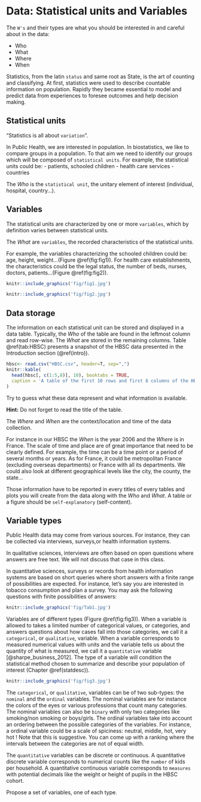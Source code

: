# Data: Statistical units and Variables {#variables}

::: {.objective}
  The `W's` and their types are what you should be interested in and careful about in the data:

 - Who
 - What 
 - Where
 - When
:::

Statistics, from the latin `status` and same root as State, is the art of counting and classifying. At first, statistics were used to describe countable information on population. Rapidly they became essential to model and predict data from experiences to foresee outcomes and help decision making.  


## Statistical units

"Statistics is all about `variation`". 

In Public Health, we are interested in population. In biostatistics, we like to compare groups in a population. To that aim we need to identify our groups which will be composed of `statistical units`. For example, the statistical units could be:
 - patients, schooled children 
 - health care services
 - countries

::: {.define}
The *Who* is the `statistical unit`, the unitary element of interest (individual, hospital, country...).
:::

## Variables

The statistical units are characterized by one or more `variables`, which by definition varies between statistical units. 

::: {.define}
The *What* are `variables`, the recorded characteristics of the statistical units.
:::

For example, the variables characterizing the schooled children could be: age, height, weight...(Figure \@ref(fig:fig1)). For health care establishments, the characteristics could be the legal status, the number of beds, nurses, doctors, patients...(Figure \@ref(fig:fig2)). 


```r
knitr::include_graphics('fig/fig1.jpg')
```

```r
knitr::include_graphics('fig/fig2.jpg')
```

## Data storage

The information on each statistical unit can be stored and displayed in a data table. Typically, the *Who* of the table are found in the leftmost column and read row-wise. The *What* are stored in the remaining columns. Table \@ref(tab:HBSC) presents a snapshot of the HBSC data presented in the Introduction section (\@ref(intro)).  

```r
hbsc<- read.csv("HBSC.csv", header=T, sep=",")
knitr::kable(
  head(hbsc[, c(1:5,8)], 10), booktabs = TRUE,
  caption = 'A table of the first 10 rows and first 8 columns of the HBSC data, France 2006.'
)
```


::: {.practice}
Try to guess what these data represent and what information is available.  


**Hint:** Do not forget to read the title of the table.
:::


::: {.define}
The *Where* and *When* are the context/location and time of the data collection. 
:::


For instance in our HBSC the *When* is the year 2006 and the *Where* is in France. The scale of time and place are of great importance that need to be clearly defined. For example, the time can be a time point or a period of several months or years. As for France, it could be metropolitan France (excluding overseas departments) or France with all its departments. We could also look at different geographical levels like the city, the county, the state...  


Those information have to be reported in every titles of every tables and plots you will create from the data along with the *Who* and *What*. A table or a figure should be `self-explanatory` (self-content).  


## Variable types

Public Health data may come from various sources. For instance, they can be collected via interviews, surveys,or health information systems.  


In qualitative sciences, interviews are often based on open questions where answers are free text.  We will not discuss that case in this class. 


In quantitative sciences, surveys or records from health information systems are based on short queries where short answers with a finite range of possibilities are expected. For instance, let's say you are interested in tobacco consumption and plan a survey. You may ask the following questions with finite possibilities of answers:


```r
knitr::include_graphics('fig/Tab1.jpg')
```


Variables are of different types (Figure \@ref(fig:fig3)). When a variable is allowed to takes a limited number of categorical values, or categories, and answers questions about how cases fall into those categories, we call it a `categorical`, or `qualitative`, variable. When a variable corresponds to measured numerical values with units and the variable tells us about the quantity of what is measured, we call it a `quantitative` variable [@sharpe_business_2012].
The type of a variable will condition the statistical method chosen to summarize and describe your population of interest (Chapter \@ref(statdesc)).


```r
knitr::include_graphics('fig/fig3.jpg')
```

The `categorical`, or `qualitative`, variables can be of two sub-types: the `nominal` and the `ordinal` variables. The nominal variables are for instance the colors of the eyes or various professions that count many categories. The nominal variables can also be `binary` with only two categories like smoking/non smoking or boys/girls. The ordinal variables take into account an ordering between the possible categories of the variables. For instance, a ordinal variable could be a scale of spiciness: neutral, middle, hot, very hot ! Note that this is suggestive. You can come up with a ranking where the intervals between the categories are not of equal width.  


The `quantitative` variables can be discrete or continuous. A quantitative discrete variable corresponds to numerical counts like the `number` of kids per household. A quantitative continuous variable corresponds to `measures` with potential decimals like the weight or height of pupils in the HBSC cohort.  



::: {.practice}
Propose a set of variables, one of each type.
:::

